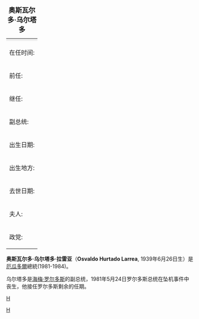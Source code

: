 {| border="1" cellpadding="2" cellspacing="0" align="right" style="margin-left:1em"
|+ <font size="+1">'''奥斯瓦尔多·乌尔塔多'''</font>
|-
| style="background:#efefef;" align="center" colspan=2 |

|-
! align="left" | 在任时间:
| [[厄瓜多尔|厄瓜多尔]]總統<br />1981年5月24日–1984年8月10日
|-
! align="left" | 前任:
| [[海梅·罗尔多斯·阿吉莱拉|海梅·罗尔多斯]]
|-
! align="left" | 继任:
| [[莱昂·费夫雷斯·科尔德罗|莱昂·费夫雷斯·科尔德罗]]
|-
! align="left" | 副总统:
| 
|-
! align="left" | 出生日期:
| 1939年6月26日
|-
! align="left" | 出生地方:
| [[钦博拉索省|钦博拉索省]]Chambo
|-
! align="left" | 去世日期:
| 
|-
! align="left" | 夫人:
| 
|-
! align="left" | 政党:
| 
|}
'''奥斯瓦尔多·乌尔塔多·拉雷亚'''（'''Osvaldo Hurtado Larrea''', 1939年6月26日生）是[[厄瓜多爾|厄瓜多爾]]總統(1981-1984)。

乌尔塔多是[[海梅·罗尔多斯·阿吉莱拉|海梅·罗尔多斯]]的副总统，1981年5月24日罗尔多斯总统在坠机事件中丧生，他接任罗尔多斯剩余的任期。

{{start box}}
{{succession box|[[海梅·罗尔多斯·阿吉莱拉|海梅·罗尔多斯]]|[[莱昂·费夫雷斯·科尔德罗|莱昂·费夫雷斯·科尔德罗]]|[[厄瓜多尔总统|厄瓜多尔总统]]|1981年-1984年}}
{{end box}}

{{Authority control}}
[[category:1939年出生|H]]
[[Category:厄瓜多尔总统|H]]